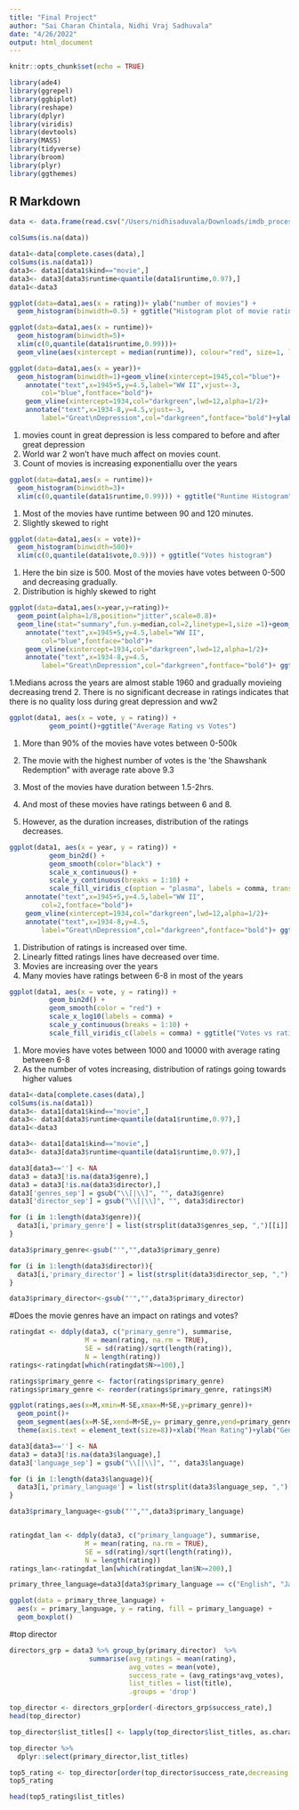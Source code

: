 ```yaml
---
title: "Final Project"
author: "Sai Charan Chintala, Nidhi Vraj Sadhuvala"
date: "4/26/2022"
output: html_document
---
```


```r
knitr::opts_chunk$set(echo = TRUE)
```

```r
library(ade4)
library(ggrepel)
library(ggbiplot)
library(reshape)
library(dplyr)
library(viridis)
library(devtools)
library(MASS)
library(tidyverse)
library(broom)
library(plyr)
library(ggthemes)
```
## R Markdown

```r
data <- data.frame(read.csv("/Users/nidhisaduvala/Downloads/imdb_processed.csv", header = TRUE))
```

```r
colSums(is.na(data))
```

```r
data1<-data[complete.cases(data),]
colSums(is.na(data1))
data3<- data1[data1$kind=="movie",]
data3<- data3[data3$runtime<quantile(data1$runtime,0.97),]
data1<-data3
```

```r
ggplot(data=data1,aes(x = rating))+ ylab("number of movies") +
  geom_histogram(binwidth=0.5) + ggtitle("Histogram plot of movie ratings") + geom_vline(aes(xintercept = median(rating)), colour="red", size=1, linetype="dashed") + geom_vline(aes(xintercept = mean(data1$rating)), colour="blue", size=1, linetype="dashed")+ annotate("text", x = mean(data1$rating) * 1.7, y = mean(data1$rating) * 1.7, label = paste("Mean =", round(mean(data1$rating),1)), col = "blue",size = 4,hjust=0.8,vjust=-1) + annotate("text", x = median(data1$rating) * 1.7, y = median(data1$rating) * 1.7, label = paste("Median =", median(data1$rating)), col = "red",size = 4,hjust=1,vjust=1)
```


```r
ggplot(data=data1,aes(x = runtime))+
  geom_histogram(binwidth=5)+
  xlim(c(0,quantile(data1$runtime,0.99)))+
  geom_vline(aes(xintercept = median(runtime)), colour="red", size=1, linetype="dashed") + geom_vline(aes(xintercept = mean(data1$runtime)), colour="blue", size=1, linetype="dashed")+ annotate("text", x = mean(data1$runtime) * 1.7, y = mean(data1$runtime) * 1.7, label = paste("Mean =", round(mean(data1$runtime),1)), col = "blue",size = 4,hjust=0,vjust=-1) + annotate("text", x = median(data1$runtime) * 1.7, y = median(data1$runtime) * 1.7, label = paste("Median =", median(data1$runtime)), col = "red",size = 4,hjust= 0,vjust=1) + ggtitle("Runtime Histogram") + ylab('count')

```

```r
ggplot(data=data1,aes(x = year))+
  geom_histogram(binwidth=1)+geom_vline(xintercept=1945,col="blue")+
    annotate("text",x=1945+5,y=4.5,label="WW II",vjust=-3,
        col="blue",fontface="bold")+
    geom_vline(xintercept=1934,col="darkgreen",lwd=12,alpha=1/2)+
    annotate("text",x=1934-8,y=4.5,vjust=-3,
        label="Great\nDepression",col="darkgreen",fontface="bold")+ylab("count of movies") + ggtitle("Number of movies released across all the years")


```
1. movies count in great depression is less compared to before and after great depression
2. World war 2 won't have much affect on movies count.
3. Count of movies is increasing exponentiallu over the years

```r
ggplot(data=data1,aes(x = runtime))+
  geom_histogram(binwidth=3)+
  xlim(c(0,quantile(data1$runtime,0.99))) + ggtitle("Runtime Histogram")
```
1. Most of the movies have runtime between 90 and 120 minutes.
2. Slightly skewed to right

```r
ggplot(data=data1,aes(x = vote))+
  geom_histogram(binwidth=500)+
  xlim(c(0,quantile(data1$vote,0.9))) + ggtitle("Votes histogram")
```
1. Here the bin size is 500. Most of the movies have votes between 0-500 and decreasing gradually.
2. Distribution is highly skewed to right

```r
ggplot(data=data1,aes(x=year,y=rating))+
  geom_point(alpha=1/8,position="jitter",scale=0.8)+ 
  geom_line(stat="summary",fun.y=median,col=2,linetype=1,size =1)+geom_vline(xintercept=1945,col="blue")+
    annotate("text",x=1945+5,y=4.5,label="WW II",
        col="blue",fontface="bold")+
    geom_vline(xintercept=1934,col="darkgreen",lwd=12,alpha=1/2)+
    annotate("text",x=1934-8,y=4.5,
        label="Great\nDepression",col="darkgreen",fontface="bold")+ ggtitle("Average Ratings and movies count over the years")
```
1.Medians across the years are almost stable 1960 and gradually movieing decreasing trend
2. There is no significant decrease in ratings indicates that there is no quality loss during great depression and ww2

```r
ggplot(data1, aes(x = vote, y = rating)) +
          geom_point()+ggtitle("Average Rating vs Votes")
```
1. More than 90% of the movies have votes between 0-500k
2. The movie with the highest number of votes is the 'the Shawshank Redemption" with average rate above 9.3


1. Most of the movies have duration between 1.5-2hrs. 
2. And most of these movies have ratings between 6 and 8.
3. However, as the duration increases, distribution of the ratings decreases.

```r
ggplot(data1, aes(x = year, y = rating)) +
          geom_bin2d() +
          geom_smooth(color="black") +
          scale_x_continuous() +
          scale_y_continuous(breaks = 1:10) +
          scale_fill_viridis_c(option = "plasma", labels = comma, trans = 'log10')+geom_vline(xintercept=1945,col=2)+
    annotate("text",x=1945+5,y=4.5,label="WW II",
        col=2,fontface="bold")+
    geom_vline(xintercept=1934,col="darkgreen",lwd=12,alpha=1/2)+
    annotate("text",x=1934-8,y=4.5,
        label="Great\nDepression",col="darkgreen",fontface="bold")+ ggtitle("Linear model and relationship between ratings and count over the years")
```
1. Distribution of ratings is increased over time.
2. Linearly fitted ratings lines have decreased over time.
3. Movies are increasing over the years
4. Many movies have ratings between 6-8 in most of the years

```r
ggplot(data1, aes(x = vote, y = rating)) +
          geom_bin2d() +
          geom_smooth(color = "red") +
          scale_x_log10(labels = comma) +
          scale_y_continuous(breaks = 1:10) +
          scale_fill_viridis_c(labels = comma) + ggtitle("Votes vs rating heatmap")
```
1. More movies have votes between 1000 and 10000 with average rating between 6-8
2. As the number of votes increasing, distribution of ratings going towards higher values

```r
data1<-data[complete.cases(data),]
colSums(is.na(data1))
data3<- data1[data1$kind=="movie",]
data3<- data3[data3$runtime<quantile(data1$runtime,0.97),]
data1<-data3
```

```r
data3<- data1[data1$kind=="movie",]
data3<- data3[data3$runtime<quantile(data1$runtime,0.97),]
```

```r
data3[data3==''] <- NA
data3 = data3[!is.na(data3$genre),]
data3 = data3[!is.na(data3$director),]
data3['genres_sep'] = gsub("\\[|\\]", "", data3$genre)
data3['director_sep'] = gsub("\\[|\\]", "", data3$director)
```

```r
for (i in 1:length(data3$genre)){
  data3[i,'primary_genre'] = list(strsplit(data3$genres_sep, ",")[[i]][1])
}
```

```r
data3$primary_genre<-gsub("'","",data3$primary_genre)
```

```r
for (i in 1:length(data3$director)){
  data3[i,'primary_director'] = list(strsplit(data3$director_sep, ",")[[i]][1])
}
```

```r
data3$primary_director<-gsub("'","",data3$primary_director)
```

#Does the movie genres have an impact on ratings and votes?
```r
ratingdat <- ddply(data3, c("primary_genre"), summarise,
                   M = mean(rating, na.rm = TRUE),
                   SE = sd(rating)/sqrt(length(rating)),
                   N = length(rating))
ratings<-ratingdat[which(ratingdat$N>=100),]
```

```r




ratings$primary_genre <- factor(ratings$primary_genre)
ratings$primary_genre <- reorder(ratings$primary_genre, ratings$M)

ggplot(ratings,aes(x=M,xmin=M-SE,xmax=M+SE,y=primary_genre))+
  geom_point()+
  geom_segment(aes(x=M-SE,xend=M+SE,y= primary_genre,yend=primary_genre))+
  theme(axis.text = element_text(size=8))+xlab("Mean Rating")+ylab("Genre")

```


```r

data3[data3==''] <- NA
data3 = data3[!is.na(data3$language),]
data3['language_sep'] = gsub("\\[|\\]", "", data3$language)

for (i in 1:length(data3$language)){
  data3[i,'primary_language'] = list(strsplit(data3$language_sep, ",")[[i]][1])
}

data3$primary_language<-gsub("'","",data3$primary_language)


ratingdat_lan <- ddply(data3, c("primary_language"), summarise,
                   M = mean(rating, na.rm = TRUE),
                   SE = sd(rating)/sqrt(length(rating)),
                   N = length(rating))
ratings_lan<-ratingdat_lan[which(ratingdat_lan$N>=200),]

```


```r
primary_three_language=data3[data3$primary_language == c("English", "Japanese", "French"),]
```


```r
ggplot(data = primary_three_language) + 
  aes(x = primary_language, y = rating, fill = primary_language) + 
  geom_boxplot()
```


#top director
```r
directors_grp = data3 %>% group_by(primary_director)  %>%
                    summarise(avg_ratings = mean(rating),
                              avg_votes = mean(vote),
                              success_rate = (avg_ratings*avg_votes),
                              list_titles = list(title),
                              .groups = 'drop')
```


```r
top_director <- directors_grp[order(-directors_grp$success_rate),]
head(top_director)
```

```r
top_director$list_titles[] <- lapply(top_director$list_titles, as.character)

```

```r
top_director %>%
  dplyr::select(primary_director,list_titles)
```

```r
top5_rating <- top_director[order(top_director$success_rate,decreasing = T),][1:5,]
top5_rating
```

```r
head(top5_rating$list_titles)
```

